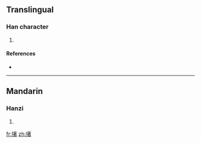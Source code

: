 ==Translingual==

===Han character===
{{Han char|rn=64|rad=手|as=12|sn=15|four=|canj=手廿十日 (QTJA)}}

# {{defn|Han|sort=手12}}

====References====
* {{Han ref|kx=0458.040|dkj=12795|dj=0806.210|hdz=31966.110|uh=64C6|ud=25798}}

----

==Mandarin==

===Hanzi===
{{cmn-hanzi|pin=[[zhuó]] ([[zhuo2]])|wg=cho<sup>2</sup>}}

# {{defn|Mandarin}}

[[fr:擆]]
[[zh:擆]]